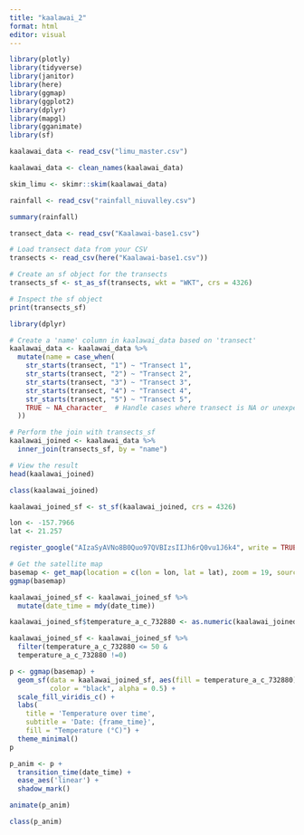 ```yaml
---
title: "kaalawai_2"
format: html
editor: visual
---
```


```r
library(plotly)
library(tidyverse)
library(janitor)
library(here)
library(ggmap)
library(ggplot2)
library(dplyr)
library(mapgl)
library(gganimate)
library(sf)
```

```r
kaalawai_data <- read_csv("limu_master.csv")
```

```r
kaalawai_data <- clean_names(kaalawai_data)
```

```r
skim_limu <- skimr::skim(kaalawai_data)
```

```r
rainfall <- read_csv("rainfall_niuvalley.csv")

```

```r
summary(rainfall)
```

```r
transect_data <- read_csv("Kaalawai-base1.csv")
```

```r
# Load transect data from your CSV
transects <- read_csv(here("Kaalawai-base1.csv"))

# Create an sf object for the transects
transects_sf <- st_as_sf(transects, wkt = "WKT", crs = 4326)

# Inspect the sf object
print(transects_sf)

```

```r
library(dplyr)

# Create a 'name' column in kaalawai_data based on 'transect'
kaalawai_data <- kaalawai_data %>%
  mutate(name = case_when(
    str_starts(transect, "1") ~ "Transect 1",
    str_starts(transect, "2") ~ "Transect 2",
    str_starts(transect, "3") ~ "Transect 3",
    str_starts(transect, "4") ~ "Transect 4",
    str_starts(transect, "5") ~ "Transect 5",
    TRUE ~ NA_character_  # Handle cases where transect is NA or unexpected
  ))

# Perform the join with transects_sf
kaalawai_joined <- kaalawai_data %>%
  inner_join(transects_sf, by = "name")

# View the result
head(kaalawai_joined)

```

```r
class(kaalawai_joined)
```

```r
kaalawai_joined_sf <- st_sf(kaalawai_joined, crs = 4326)
```

```r
lon <- -157.7966
lat <- 21.257

register_google("AIzaSyAVNo8B0Quo97QVBIzsIIJh6rQ0vu1J6k4", write = TRUE)

# Get the satellite map
basemap <- get_map(location = c(lon = lon, lat = lat), zoom = 19, source = "google", maptype = "satellite")
ggmap(basemap)
```

```r
kaalawai_joined_sf <- kaalawai_joined_sf %>%
  mutate(date_time = mdy(date_time))


```

```r
kaalawai_joined_sf$temperature_a_c_732880 <- as.numeric(kaalawai_joined_sf$temperature_a_c_732880)
```

```r
kaalawai_joined_sf <- kaalawai_joined_sf %>%
  filter(temperature_a_c_732880 <= 50 & 
  temperature_a_c_732880 !=0)


```

```r
p <- ggmap(basemap) +
  geom_sf(data = kaalawai_joined_sf, aes(fill = temperature_a_c_732880), 
          color = "black", alpha = 0.5) +
  scale_fill_viridis_c() +
  labs(
    title = 'Temperature over time',
    subtitle = 'Date: {frame_time}',
    fill = "Temperature (°C)") +
  theme_minimal()
p
```

```r
p_anim <- p +
  transition_time(date_time) +
  ease_aes('linear') +
  shadow_mark()

```

```r
animate(p_anim)

```

```r
class(p_anim)
```
